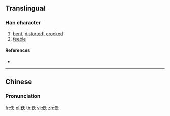 ==Translingual==

===Han character===
{{Han char|rn=9|rad=人|as=04|sn=6|four=|canj=OHK|ids=⿰亻夭}}

# [[bent]], [[distorted]], [[crooked]]
# [[feeble]]

====References====
* {{Han ref|kx=0094.210|dkj=00413|dj=0200.120|hdz=10123.020|uh=4EF8|ud=20216}}

----

==Chinese==
{{zh-forms}}

===Pronunciation===
{{zh-pron
|m=yǎo
|c=jiu2
|mc=y
|oc=y
|ma=
|cat=a
}}

[[fr:仸]]
[[pl:仸]]
[[th:仸]]
[[vi:仸]]
[[zh:仸]]
